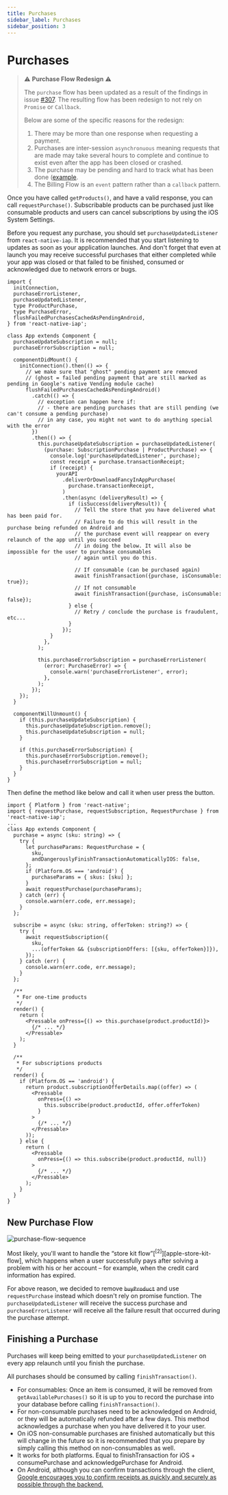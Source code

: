 ```yaml
---
title: Purchases
sidebar_label: Purchases
sidebar_position: 3
---
```



<AdFitTopFixed />

# Purchases

> :warning: **Purchase Flow Redesign** :warning:
>
> The `purchase` flow has been updated as a result of the findings in issue [#307](https://github.com/dooboolab-community/react-native-iap/issues/307).
> The resulting flow has been redesign to not rely on `Promise` or `Callback`.
>
> Below are some of the specific reasons for the redesign:
>
> 1. There may be more than one response when requesting a payment.
> 2. Purchases are inter-session `asynchronuous` meaning requests that are made may take several hours to complete and continue to exist even after the app has been closed or crashed.
> 3. The purchase may be pending and hard to track what has been done ([example](https://github.com/dooboolab-community/react-native-iap/issues/307).
> 4. The Billing Flow is an `event` pattern rather than a `callback` pattern.

Once you have called `getProducts()`, and have a valid response, you can call `requestPurchase()`. Subscribable products can be purchased just like consumable products and users can cancel subscriptions by using the iOS System Settings.

Before you request any purchase, you should set `purchaseUpdatedListener` from `react-native-iap`. It is recommended that you start listening to updates as soon as your application launches. And don't forget that even at launch you may receive successful purchases that either completed while your app was closed or that failed to be finished, consumed or acknowledged due to network errors or bugs.

```tsx
import {
  initConnection,
  purchaseErrorListener,
  purchaseUpdatedListener,
  type ProductPurchase,
  type PurchaseError,
  flushFailedPurchasesCachedAsPendingAndroid,
} from 'react-native-iap';

class App extends Component {
  purchaseUpdateSubscription = null;
  purchaseErrorSubscription = null;

  componentDidMount() {
    initConnection().then(() => {
      // we make sure that "ghost" pending payment are removed
      // (ghost = failed pending payment that are still marked as pending in Google's native Vending module cache)
      flushFailedPurchasesCachedAsPendingAndroid()
        .catch(() => {
          // exception can happen here if:
          // - there are pending purchases that are still pending (we can't consume a pending purchase)
          // in any case, you might not want to do anything special with the error
        })
        .then(() => {
          this.purchaseUpdateSubscription = purchaseUpdatedListener(
            (purchase: SubscriptionPurchase | ProductPurchase) => {
              console.log('purchaseUpdatedListener', purchase);
              const receipt = purchase.transactionReceipt;
              if (receipt) {
                yourAPI
                  .deliverOrDownloadFancyInAppPurchase(
                    purchase.transactionReceipt,
                  )
                  .then(async (deliveryResult) => {
                    if (isSuccess(deliveryResult)) {
                      // Tell the store that you have delivered what has been paid for.
                      // Failure to do this will result in the purchase being refunded on Android and
                      // the purchase event will reappear on every relaunch of the app until you succeed
                      // in doing the below. It will also be impossible for the user to purchase consumables
                      // again until you do this.

                      // If consumable (can be purchased again)
                      await finishTransaction({purchase, isConsumable: true});
                      // If not consumable
                      await finishTransaction({purchase, isConsumable: false});
                    } else {
                      // Retry / conclude the purchase is fraudulent, etc...
                    }
                  });
              }
            },
          );

          this.purchaseErrorSubscription = purchaseErrorListener(
            (error: PurchaseError) => {
              console.warn('purchaseErrorListener', error);
            },
          );
        });
    });
  }

  componentWillUnmount() {
    if (this.purchaseUpdateSubscription) {
      this.purchaseUpdateSubscription.remove();
      this.purchaseUpdateSubscription = null;
    }

    if (this.purchaseErrorSubscription) {
      this.purchaseErrorSubscription.remove();
      this.purchaseErrorSubscription = null;
    }
  }
}
```

Then define the method like below and call it when user press the button.

```tsx
import { Platform } from 'react-native';
import { requestPurchase, requestSubscription, RequestPurchase } from 'react-native-iap';
...
class App extends Component {
  purchase = async (sku: string) => {
    try {
      let purchaseParams: RequestPurchase = {
        sku,
        andDangerouslyFinishTransactionAutomaticallyIOS: false,
      };
      if (Platform.OS === 'android') {
        purchaseParams = { skus: [sku] };
      }
      await requestPurchase(purchaseParams);
    } catch (err) {
      console.warn(err.code, err.message);
    }
  };

  subscribe = async (sku: string, offerToken: string?) => {
    try {
      await requestSubscription({
        sku,
        ...(offerToken && {subscriptionOffers: [{sku, offerToken}]}),
      });
    } catch (err) {
      console.warn(err.code, err.message);
    }
  };

  /**
   * For one-time products
   */
  render() {
    return (
      <Pressable onPress={() => this.purchase(product.productId)}>
        {/* ... */}
      </Pressable>
    );
  }

  /**
   * For subscriptions products
   */
  render() {
    if (Platform.OS == 'android') {
      return product.subscriptionOfferDetails.map((offer) => (
        <Pressable
          onPress={() =>
            this.subscribe(product.productId, offer.offerToken)
          }
        >
          {/* ... */}
        </Pressable>
      ));
    } else {
      return (
        <Pressable
          onPress={() => this.subscribe(product.productId, null)}
        >
          {/* ... */}
        </Pressable>
      );
    }
  }
}
```

## New Purchase Flow

![purchase-flow-sequence](../../static/img/react-native-iapv3.svg)

Most likely, you'll want to handle the “store kit flow”[<sup>\[2\]</sup>][apple-store-kit-flow],
which happens when a user successfully pays after solving a problem with his or her account – for example, when the credit card information has expired.

For above reason, we decided to remove ~~`buyProduct`~~ and use `requestPurchase` instead which doesn't rely on promise function. The `purchaseUpdatedListener` will receive the success purchase and `purchaseErrorListener` will receive all the failure result that occurred during the purchase attempt.

## Finishing a Purchase

Purchases will keep being emitted to your `purchaseUpdatedListener` on every app relaunch until you finish the purchase.

All purchases should be consumed by calling `finishTransaction()`.

- For consumables: Once an item is consumed, it will be removed from `getAvailablePurchases()` so it is up to you to record the purchase into your database before calling `finishTransaction()`.
- For non-consumable purchases need to be acknowledged on Android, or they will be automatically refunded after a few days. This method acknowledges a purchase when you have delivered it to your user.
- On iOS non-consumable purchases are finished automatically but this will change in the future so it is recommended that you prepare by simply calling this method on non-consumables as well.
- It works for both platforms. Equal to finishTransaction for iOS + consumePurchase and acknowledgePurchase for Android.
- On Android, although you can confirm transactions through the client, [Google encourages you to confirm receipts as quickly and securely as possible through the backend.](https://developer.android.com/google/play/billing/integrate#subscriptions)
